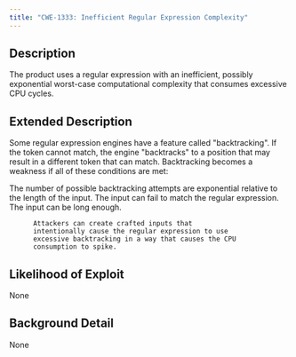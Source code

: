 ```yaml
---
title: "CWE-1333: Inefficient Regular Expression Complexity"
---
```


## Description
The product uses a regular expression with an inefficient, possibly exponential worst-case computational complexity that consumes excessive CPU cycles.

## Extended Description
Some regular expression engines have a feature called "backtracking". If the token cannot match, the engine "backtracks" to a position that may result in a different token that can match.
                Backtracking becomes a weakness if all of these conditions are met:

The number of possible backtracking attempts are exponential relative to the length of the input.
The input can fail to match the regular expression.
The input can be long enough.


		  Attackers can create crafted inputs that
		  intentionally cause the regular expression to use
		  excessive backtracking in a way that causes the CPU
		  consumption to spike.
		


## Likelihood of Exploit
None

## Background Detail
None
        